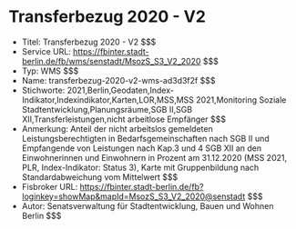 # Transferbezug 2020 - V2
- Titel: Transferbezug 2020 - V2 $$$
- Service URL: https://fbinter.stadt-berlin.de/fb/wms/senstadt/MsozS_S3_V2_2020 $$$
- Typ: WMS $$$
- Name: transferbezug-2020-v2-wms-ad3d3f2f $$$
- Stichworte: 2021,Berlin,Geodaten,Index-Indikator,Indexindikator,Karten,LOR,MSS,MSS 2021,Monitoring Soziale Stadtentwicklung,Planungsräume,SGB II,SGB XII,Transferleistungen,nicht arbeitlose Empfänger $$$
- Anmerkung: Anteil der nicht arbeitslos gemeldeten Leistungsberechtigten in Bedarfsgemeinschaften nach SGB II und Empfangende von Leistungen nach Kap.3 und 4 SGB XII an den Einwohnerinnen und Einwohnern in Prozent am 31.12.2020 (MSS 2021, PLR, Index-Indikator: Status 3), Karte mit Gruppenbildung nach Standardabweichung vom Mittelwert $$$
- Fisbroker URL: https://fbinter.stadt-berlin.de/fb?loginkey=showMap&mapId=MsozS_S3_V2_2020@senstadt $$$
- Autor: Senatsverwaltung für Stadtentwicklung, Bauen und Wohnen Berlin $$$
